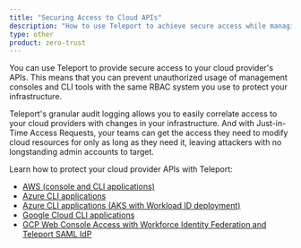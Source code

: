 ```yaml
---
title: "Securing Access to Cloud APIs"
description: "How to use Teleport to achieve secure access while managing your cloud-based infrastructure."
type: other
product: zero-trust
---
```


You can use Teleport to provide secure access to your cloud provider's APIs.
This means that you can prevent unauthorized usage of management consoles and
CLI tools with the same RBAC system you use to protect your infrastructure.

Teleport's granular audit logging allows you to easily correlate access to
your cloud providers with changes in your infrastructure. And with Just-in-Time
Access Requests, your teams can get the access they need to modify cloud
resources for only as long as they need it, leaving attackers with no
longstanding admin accounts to target.

Learn how to protect your cloud provider APIs with Teleport:

- [AWS (console and CLI applications)](aws-console.mdx)
- [Azure CLI applications](azure.mdx)
- [Azure CLI applications (AKS with Workload ID deployment)](azure-aks-workload-id.mdx)
- [Google Cloud CLI applications](google-cloud.mdx)
- [GCP Web Console Access with Workforce Identity Federation and Teleport SAML IdP](../../../admin-guides/access-controls/idps/saml-gcp-workforce-identity-federation.mdx)

